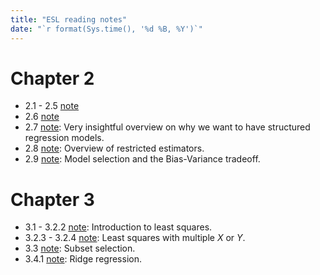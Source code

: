 ```yaml
---
title: "ESL reading notes"
date: "`r format(Sys.time(), '%d %B, %Y')`"
---
```


# Chapter 2

* 2.1 - 2.5 [note](c2_21_25.html)
* 2.6 [note](c2_6.html)
* 2.7 [note](c2_7.html): Very insightful overview on why we want to have structured regression models.
* 2.8 [note](c2_8.html): Overview of restricted estimators.
* 2.9 [note](c2_9.html): Model selection and the Bias-Variance tradeoff.

# Chapter 3

* 3.1 - 3.2.2 [note](c3_1_.html): Introduction to least squares.
* 3.2.3 - 3.2.4 [note](c3_2_cont.html): Least squares with multiple $X$ or $Y$.
* 3.3 [note](c3_3.html): Subset selection.
* 3.4.1 [note](c3_4.html): Ridge regression.


